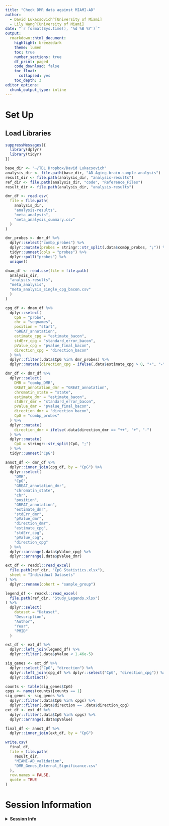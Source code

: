 ```yaml
---
title: "Check DMR data against MIAMI-AD"
author:
  - David Lukacsovich^[University of Miami]
  - Lily Wang^[University of Miami]
date: "`r format(Sys.time(), '%d %B %Y')`"
output:
  rmarkdown::html_document:
    highlight: breezedark
    theme: lumen
    toc: true
    number_sections: true
    df_print: paged
    code_download: false
    toc_float:
      collapsed: yes
    toc_depth: 3
editor_options:
  chunk_output_type: inline    
---
```


# Set Up

## Load Libraries

```r
suppressMessages({
  library(dplyr)
  library(tidyr)
})

base_dir <- "~/TBL Dropbox/David Lukacsovich"
analysis_dir <- file.path(base_dir, "AD-Aging-brain-sample-analysis")
result_dir <- file.path(analysis_dir, "analysis-results")
ref_dir <- file.path(analysis_dir, "code", "Reference_Files")
result_dir <- file.path(analysis_dir, "analysis-results")
```

```r
dmr_df <- read.csv(
  file = file.path(
    analysis_dir,
    "analysis-results",
    "meta_analysis",
    "meta_analysis_summary.csv"
  )
)

dmr_probes <- dmr_df %>%
  dplyr::select("combp_probes") %>%
  dplyr::mutate(probes = stringr::str_split(.data$combp_probes, ";")) %>%
  tidyr::unnest(cols = "probes") %>%
  dplyr::pull("probes") %>%
  unique()

dnam_df <- read.csv(file = file.path(
  analysis_dir,
  "analysis-results",
  "meta_analysis",
  "meta_analysis_single_cpg_bacon.csv"
  )
)

cpg_df <- dnam_df %>%
  dplyr::select(
    CpG = "probe",
    chr = "seqnames",
    position = "start",
    "GREAT_annotation",
    estimate_cpg = "estimate_bacon",
    stdErr_cpg = "standard_error_bacon",
    pValue_cpg = "pvalue_final_bacon",
    direction_cpg = "direction_bacon"
  ) %>%
  dplyr::filter(.data$CpG %in% dmr_probes) %>%
  dplyr::mutate(direction_cpg = ifelse(.data$estimate_cpg > 0, "+", "-"))

dmr_df <- dmr_df %>%
  dplyr::select(
    DMR = "combp_DMR",
    GREAT_annotation_dmr = "GREAT_annotation",
    chromatin_state = "state",
    estimate_dmr = "estimate_bacon",
    stdErr_dmr = "standard_error_bacon",
    pValue_dmr = "pvalue_final_bacon",
    direction_dmr = "direction_bacon",
    CpG = "combp_probes"
  ) %>%
  dplyr::mutate(
    direction_dmr = ifelse(.data$direction_dmr == "++", "+", "-")
  ) %>%
  dplyr::mutate(
    CpG = stringr::str_split(CpG, ";")
  ) %>%
  tidyr::unnest("CpG")

annot_df <- dmr_df %>%
  dplyr::inner_join(cpg_df, by = "CpG") %>%
  dplyr::select(
    "DMR",
    "CpG",
    "GREAT_annotation_dmr",
    "chromatin_state",
    "chr",
    "position",
    "GREAT_annotation",
    "estimate_dmr",
    "stdErr_dmr",
    "pValue_dmr",
    "direction_dmr",
    "estimate_cpg",
    "stdErr_cpg",
    "pValue_cpg",
    "direction_cpg"
  ) %>%
  dplyr::arrange(.data$pValue_cpg) %>%
  dplyr::arrange(.data$pValue_dmr)
```


```r
ext_df <- readxl::read_excel(
  file.path(ref_dir, "CpG Statistics.xlsx"),
  sheet = "Individual Datasets"
) %>%
  dplyr::rename(cohort = "sample_group")

legend_df <- readxl::read_excel(
  file.path(ref_dir, "Study_Legends.xlsx")
) %>%
  dplyr::select(
    dataset = "Dataset",
    "Description",
    "Author",
    "Year",
    "PMID"
  )

ext_df <- ext_df %>%
  dplyr::left_join(legend_df) %>%
  dplyr::filter(.data$pValue < 1.46e-5)
```

```r
sig_genes <- ext_df %>%
  dplyr::select("CpG", "direction") %>%
  dplyr::left_join(cpg_df %>% dplyr::select("CpG", "direction_cpg")) %>%
  dplyr::distinct()

counts <- table(sig_genes$CpG)
cpgs <- names(counts)[counts == 1]
sig_genes <- sig_genes %>%
  dplyr::filter(.data$CpG %in% cpgs) %>%
  dplyr::filter(.data$direction == .data$direction_cpg)
ext_df <- ext_df %>%
  dplyr::filter(.data$CpG %in% cpgs) %>%
  dplyr::arrange(.data$pValue)
```

```r
final_df <- annot_df %>%
  dplyr::inner_join(ext_df, by = "CpG")

write.csv(
  final_df,
  file = file.path(
    result_dir, 
    "MIAMI-AD_validation",
    "DMR_Genes_External_Significance.csv"
  ),
  row.names = FALSE,
  quote = TRUE
)
```

# Session Information

<details>
  <summary>**Session Info**</summary>
```r
sessionInfo()
```
</details>

